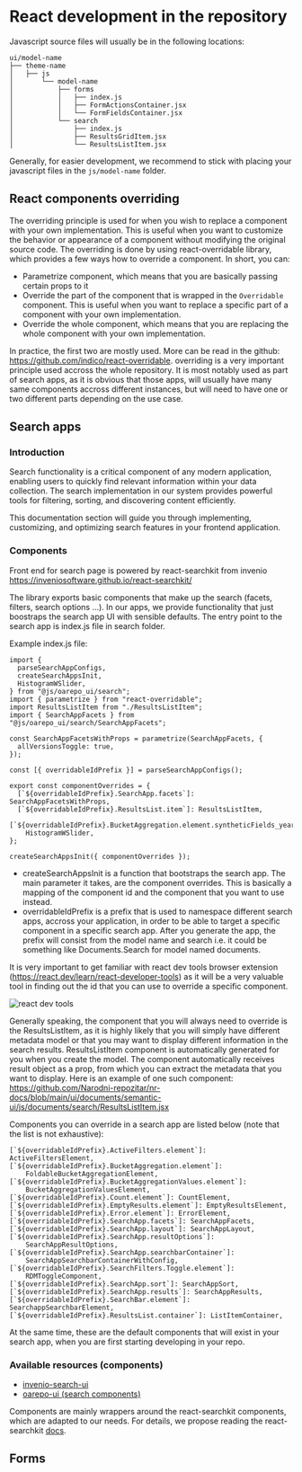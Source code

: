 # React development in the repository

Javascript source files will usually be in the following locations:
```
ui/model-name
├── theme-name
│   ├── js
│       └── model-name
│           ├── forms
│           │   ├── index.js
│           │   ├── FormActionsContainer.jsx
│           │   └── FormFieldsContainer.jsx
│           └── search
│               ├── index.js
│               ├── ResultsGridItem.jsx
│               └── ResultsListItem.jsx
```

Generally, for easier development, we recommend to stick with placing your javascript files in the `js/model-name` folder.

## React components overriding

The overriding principle is used for when you wish to replace a component with your own implementation. This is useful when you want to customize the behavior or appearance of a component without modifying the original source code.
The overriding is done by using react-overridable library, which provides a few ways how to override a component. 
In short, you can:

- Parametrize component, which means that you are basically passing certain props to it
- Override the part of the component that is wrapped in the `Overridable` component. This is useful when you want to replace a specific part of a component with your own implementation.
- Override the whole component, which means that you are replacing the whole component with your own implementation.

In practice, the first two are mostly used. More can be read in the github: https://github.com/indico/react-overridable. overriding
is a very important principle used accross the whole repository. It is most notably used as part of search apps, as it is obvious that those apps,
will usually have many same components accross different instances, but will need to have one or two different parts depending on the use case.

## Search apps

### Introduction

Search functionality is a critical component of any modern application, enabling users to quickly find relevant information within your data collection. The search implementation in our system provides powerful tools for filtering, sorting, and discovering content efficiently.

This documentation section will guide you through implementing, customizing, and optimizing search features in your frontend application.


### Components

Front end for search page is powered by react-searchkit from invenio https://inveniosoftware.github.io/react-searchkit/

The library exports basic components that make up the search (facets, filters, search options ...). In our apps, we provide
functionality that just boostraps the search app UI with sensible defaults. The entry point to the search app
is index.js file in search folder.

Example index.js file:
```
import {
  parseSearchAppConfigs,
  createSearchAppsInit,
  HistogramWSlider,
} from "@js/oarepo_ui/search";
import { parametrize } from "react-overridable";
import ResultsListItem from "./ResultsListItem";
import { SearchAppFacets } from "@js/oarepo_ui/search/SearchAppFacets";

const SearchAppFacetsWithProps = parametrize(SearchAppFacets, {
  allVersionsToggle: true,
});

const [{ overridableIdPrefix }] = parseSearchAppConfigs();

export const componentOverrides = {
  [`${overridableIdPrefix}.SearchApp.facets`]: SearchAppFacetsWithProps,
  [`${overridableIdPrefix}.ResultsList.item`]: ResultsListItem,
  [`${overridableIdPrefix}.BucketAggregation.element.syntheticFields_year`]:
    HistogramWSlider,
};

createSearchAppsInit({ componentOverrides });
```
- createSearchAppsInit is a function that bootstraps the search app. The main parameter it takes, are the component
overrides. This is basically a mapping of the component id and the component that you want to use instead. 
- overridableIdPrefix is a prefix that is used to namespace different search apps, accross your application, in order to be able 
to target a specific component in a specific search app. After you generate the app, the prefix will consist from the model name and search i.e.
it could be something like Documents.Search for model named documents.

It is very important to get familiar with react dev tools browser extension (https://react.dev/learn/react-developer-tools)
as it will be a very valuable tool in finding out the id that you can use to override a specific component.

![react dev tools](/images/react-dev-tools.png)

Generally speaking, the component that you will always need to override is the ResultsListItem, as it is highly likely
that you will simply have different metadata model or that you may want to display different information in the search results. 
ResultsListItem component is automatically generated for you when you create the model. The component automatically receives 
result object as a prop, from which you can extract the metadata that you want to display. Here is an
example of one such component: https://github.com/Narodni-repozitar/nr-docs/blob/main/ui/documents/semantic-ui/js/documents/search/ResultsListItem.jsx

Components you can override in a search app are listed below (note that the list is not exhaustive):
```
[`${overridableIdPrefix}.ActiveFilters.element`]: ActiveFiltersElement,
[`${overridableIdPrefix}.BucketAggregation.element`]:
    FoldableBucketAggregationElement,
[`${overridableIdPrefix}.BucketAggregationValues.element`]:
    BucketAggregationValuesElement,
[`${overridableIdPrefix}.Count.element`]: CountElement,
[`${overridableIdPrefix}.EmptyResults.element`]: EmptyResultsElement,
[`${overridableIdPrefix}.Error.element`]: ErrorElement,
[`${overridableIdPrefix}.SearchApp.facets`]: SearchAppFacets,
[`${overridableIdPrefix}.SearchApp.layout`]: SearchAppLayout,
[`${overridableIdPrefix}.SearchApp.resultOptions`]:
    SearchAppResultOptions,
[`${overridableIdPrefix}.SearchApp.searchbarContainer`]:
    SearchAppSearchbarContainerWithConfig,
[`${overridableIdPrefix}.SearchFilters.Toggle.element`]:
    RDMToggleComponent,
[`${overridableIdPrefix}.SearchApp.sort`]: SearchAppSort,
[`${overridableIdPrefix}.SearchApp.results`]: SearchAppResults,
[`${overridableIdPrefix}.SearchBar.element`]: SearchappSearchbarElement,
[`${overridableIdPrefix}.ResultsList.container`]: ListItemContainer,
```
At the same time, these are the default components that will exist in your search app, when you are first starting developing in your repo. 

### Available resources (components)

- [invenio-search-ui](https://github.com/inveniosoftware/invenio-search-ui)
- [oarepo-ui (search components)](https://github.com/oarepo/oarepo-ui/tree/main/oarepo_ui/theme/assets/semantic-ui/js/oarepo_ui/search)

Components are mainly wrappers around the react-searchkit components, which are adapted to our needs. For details, we propose reading the react-searchkit [docs](https://inveniosoftware.github.io/react-searchkit/).


## Forms

    